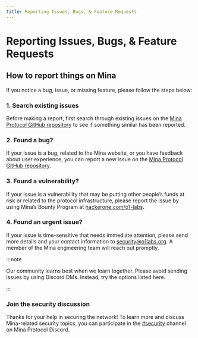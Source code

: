 ```yaml
---
title: Reporting Issues, Bugs, & Feature Requests
---
```


# Reporting Issues, Bugs, & Feature Requests


## How to report things on Mina

If you notice a bug, issue, or missing feature, please follow the steps below:

### 1. Search existing issues

Before making a report, first search through existing issues on the [Mina Protocol GitHub repository](https://github.com/MinaProtocol/mina/issues) to see if something similar has been reported.

### 2. Found a bug?

If your issue is a bug, related to the Mina website, or you have feedback about user experience, you can report a new issue on the [Mina Protocol GitHub repository](https://github.com/MinaProtocol/mina/issues/new/choose).

### 3. Found a vulnerability?

If your issue is a vulnerability that may be putting other people’s funds at risk or related to the protocol infrastructure, please report the issue by using Mina’s Bounty Program at [hackerone.com/o1-labs](https://hackerone.com/o1-labs).

### 4. Found an urgent issue?

If your issue is time-sensitive that needs immediate attention, please send more details and your contact information to security@o1labs.org. A member of the Mina engineering team will reach out promptly.

:::note

Our community learns best when we learn together. Please avoid sending issues by using Discord DMs. Instead, try the options listed here.

:::

### Join the security discussion

Thanks for your help in securing the network! To learn more and discuss Mina-related security topics, you can participate in the [#security](https://discord.com/channels/484437221055922177/799979001585336331) channel on Mina Protocol Discord.